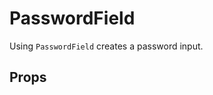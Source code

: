 
<Meta title="PasswordField" />

# PasswordField

Using `PasswordField` creates a password input.

<Canvas>
  <Story name="Default">
    <Field
      component={PasswordField}
      name="passwordField.default"
      placeholder="Type password"
    />
  </Story>
</Canvas>

<Canvas>
  <Story name="Disabled">
    <Field disabled component={PasswordField} name="passwordField.disabled" />
  </Story>
</Canvas>

## Props

<ArgsTable of={PasswordField} />
